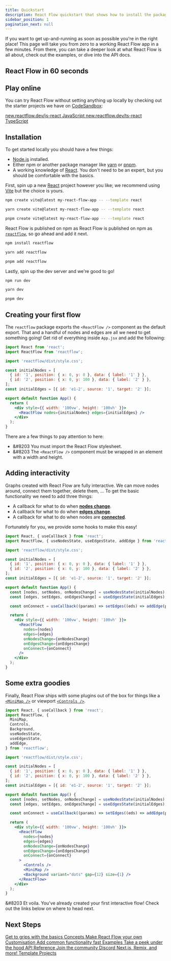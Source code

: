 ```yaml
---
title: Quickstart
description: React Flow quickstart that shows how to install the package, use it and where to find example apps
sidebar_position: 1
pagination_next: null
---
```



If you want to get up-and-running as soon as possible you're in the right place!
This page will take you from zero to a working React Flow app in a few minutes.
From there, you can take a deeper look at what React Flow is all about, check out
the examples, or dive into the API docs.

## React Flow in 60 seconds

<div style={{ position: 'relative', paddingTop: '56.25%' }}>
  <ReactPlayer
    controls
    url="https://www.youtube.com/watch?v=aUBWE41a900"
    width="100%"
    height="100%"
    style={{ position: 'absolute', top: 0, left: 0 }}
  />
</div>

## Play online

You can try React Flow without setting anything up locally by checking out the
starter projects we have on [CodeSandbox](https://codesandbox.io/):

<div className="next-steps">
  <a
    className="next-steps__item"
    target="_blank"
    href="https://codesandbox.io/s/react-flow-starter-ou8or"
  >
    <span className="next-steps__item-sublabel">new.reactflow.dev/js-react</span>
    <span>JavaScript</span>
  </a>
  <a
    className="next-steps__item"
    target="_blank"
    href="https://codesandbox.io/s/react-flow-starter-typescript-j8lkh"
  >
    <span className="next-steps__item-sublabel">new.reactflow.dev/ts-react</span>
    <span>TypeScript</span>
  </a>
</div>

## Installation

To get started locally you should have a few things:

- [Node.js](https://nodejs.org/en/) installed.
- Either npm or another package manager like [yarn](https://yarnpkg.com/) or
  [pnpm](https://pnpm.io/).
- A working knowledge of [React](https://reactjs.org/). You don't need to be an
  expert, but you should be comfortable with the basics.

First, spin up a new [React](https://reactjs.org/) project however you like; we
recommend using [Vite](https://vitejs.dev/) but the choice is yours.

<Tabs>
  <TabItem value="npm" label="npm" default>

```bash
npm create vite@latest my-react-flow-app -- --template react
```

  </TabItem>
  <TabItem value="yarn" label="yarn">

```bash
yarn create vite@latest my-react-flow-app -- --template react
```

  </TabItem>
  <TabItem value="pnpm" label="pnpm">

```bash
pnpm create vite@latest my-react-flow-app -- --template react
```

  </TabItem>
</Tabs>

React Flow is published on npm as React Flow is published on npm as [`reactflow`](https://npmjs.com/package/reactflow), so go ahead and add it next.

<Tabs>
  <TabItem value="npm" label="npm" default>

```bash
npm install reactflow
```

  </TabItem>
  <TabItem value="yarn" label="yarn">

```bash
yarn add reactflow
```

  </TabItem>
  <TabItem value="pnpm" label="pnpm">

```bash
pnpm add reactflow
```

  </TabItem>
</Tabs>

Lastly, spin up the dev server and we're good to go!

<Tabs>
  <TabItem value="npm" label="npm" default>

```bash
npm run dev
```

  </TabItem>
  <TabItem value="yarn" label="yarn">

```bash
yarn dev
```

  </TabItem>
  <TabItem value="pnpm" label="pnpm">

```bash
pnpm dev
```

  </TabItem>
</Tabs>

## Creating your first flow

The `reactflow` package exports the `<ReactFlow />` component as the default export.
That and a handful of nodes and edges are all we need to get something going! Get
rid of everything inside `App.jsx` and add the following:

```jsx
import React from 'react';
import ReactFlow from 'reactflow';

import 'reactflow/dist/style.css';

const initialNodes = [
  { id: '1', position: { x: 0, y: 0 }, data: { label: '1' } },
  { id: '2', position: { x: 0, y: 100 }, data: { label: '2' } },
];
const initialEdges = [{ id: 'e1-2', source: '1', target: '2' }];

export default function App() {
  return (
    <div style={{ width: '100vw', height: '100vh' }}>
      <ReactFlow nodes={initialNodes} edges={initialEdges} />
    </div>
  );
}
```

There are a few things to pay attention to here:

- &#8203<Emoji content="🎨" /> You must import the React Flow stylesheet.
- &#8203<Emoji content="📐" /> The `<ReactFlow />` component must be wrapped in
  an element with a width and height.

## Adding interactivity

Graphs created with React Flow are fully interactive. We can move nodes around,
connect them together, delete them, ... To get the basic functionality we need
to add three things:

- A callback for what to do when [**nodes change**](/docs/api/react-flow-props/#onnodeschange).
- A callback for what to do when [**edges change**](/docs/api/react-flow-props/#onedgeschange).
- A callback for what to do when nodes are [**connected**](/docs/api/react-flow-props/#onconnect).

Fortunately for you, we provide some hooks to make this easy!

```jsx
import React, { useCallback } from 'react';
import ReactFlow, { useNodesState, useEdgesState, addEdge } from 'reactflow';

import 'reactflow/dist/style.css';

const initialNodes = [
  { id: '1', position: { x: 0, y: 0 }, data: { label: '1' } },
  { id: '2', position: { x: 0, y: 100 }, data: { label: '2' } },
];
const initialEdges = [{ id: 'e1-2', source: '1', target: '2' }];

export default function App() {
  const [nodes, setNodes, onNodesChange] = useNodesState(initialNodes);
  const [edges, setEdges, onEdgesChange] = useEdgesState(initialEdges);

  const onConnect = useCallback((params) => setEdges((eds) => addEdge(params, eds)), [setEdges]);

  return (
    <div style={{ width: '100vw', height: '100vh' }}>
      <ReactFlow
        nodes={nodes}
        edges={edges}
        onNodesChange={onNodesChange}
        onEdgesChange={onEdgesChange}
        onConnect={onConnect}
      />
    </div>
  );
}
```

## Some extra goodies

Finally, React Flow ships with some plugins out of the box for things like a
[`<MiniMap />`](/docs/api/plugin-components/minimap) or viewport
[`<Controls />`](/docs/api/plugin-components/controls).

```jsx
import React, { useCallback } from 'react';
import ReactFlow, {
  MiniMap,
  Controls,
  Background,
  useNodesState,
  useEdgesState,
  addEdge,
} from 'reactflow';

import 'reactflow/dist/style.css';

const initialNodes = [
  { id: '1', position: { x: 0, y: 0 }, data: { label: '1' } },
  { id: '2', position: { x: 0, y: 100 }, data: { label: '2' } },
];
const initialEdges = [{ id: 'e1-2', source: '1', target: '2' }];

export default function App() {
  const [nodes, setNodes, onNodesChange] = useNodesState(initialNodes);
  const [edges, setEdges, onEdgesChange] = useEdgesState(initialEdges);

  const onConnect = useCallback((params) => setEdges((eds) => addEdge(params, eds)), [setEdges]);

  return (
    <div style={{ width: '100vw', height: '100vh' }}>
      <ReactFlow
        nodes={nodes}
        edges={edges}
        onNodesChange={onNodesChange}
        onEdgesChange={onEdgesChange}
        onConnect={onConnect}
      >
        <Controls />
        <MiniMap />
        <Background variant="dots" gap={12} size={1} />
      </ReactFlow>
    </div>
  );
}
```

<CodeViewer codePath="api-flows/Quickstart" applyStyles={false} showEditor={false} />

&#8203<Emoji content="🎉" /> Et voila. You've already created your first interactive
flow! Check out the links below on where to head next.

## Next Steps

<div className="next-steps">
  <a className="next-steps__item" href="/docs/concepts/introduction">
    <span className="next-steps__item-sublabel">Get to grips with the basics</span>
    <span>Concepts</span>
  </a>
  <a className="next-steps__item" href="/docs/guides/custom-nodes">
    <span className="next-steps__item-sublabel">Make React Flow your own</span>
    <span>Customisation</span>
  </a>
  <a className="next-steps__item" href="/docs/examples/overview/">
    <span className="next-steps__item-sublabel">Add common functionality fast</span>
    <span>Examples</span>
  </a>
  <a className="next-steps__item" href="/docs/api/react-flow-props/">
    <span className="next-steps__item-sublabel">Take a peek under the hood</span>
    <span>API Reference</span>
  </a>
  <a className="next-steps__item" target="_blank" href="https://discord.gg/RVmnytFmGW">
    <span className="next-steps__item-sublabel">Join the community</span>
    <span>Discord</span>
  </a>
  <a className="next-steps__item" href="https://github.com/wbkd/react-flow-example-apps">
    <span className="next-steps__item-sublabel">Next.js, Remix, and more!</span>
    <span>Template Projects</span>
  </a>
</div>
